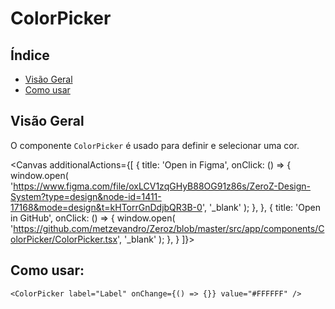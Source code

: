 
<Meta of={ColorPicker} />

# ColorPicker

## Índice

- [Visão Geral](#visão-geral)
- [Como usar](#como-usar)

## Visão Geral

O componente `ColorPicker` é usado para definir e selecionar uma cor.

<Canvas additionalActions={[
    {
      title: 'Open in Figma', 
      onClick: () => {
        window.open(
          'https://www.figma.com/file/oxLCV1zqGHyB88OG91z86s/ZeroZ-Design-System?type=design&node-id=1411-17168&mode=design&t=kHTorrGnDdjbQR3B-0',
          '_blank'
        );
      },
    },
    {
      title: 'Open in GitHub',
      onClick: () => {
        window.open(
          'https://github.com/metzevandro/Zeroz/blob/master/src/app/components/ColorPicker/ColorPicker.tsx',
          '_blank'
        );
      },
    }
  ]}>
  <Story/>

</Canvas>

## Como usar:

```tsx
<ColorPicker label="Label" onChange={() => {}} value="#FFFFFF" />
```
